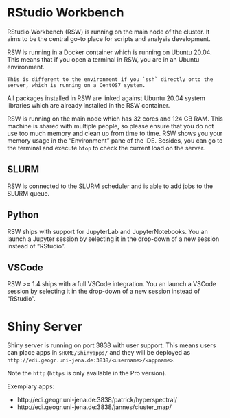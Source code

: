 # RStudio Workbench

RStudio Workbench (RSW) is running on the main node of the cluster.
It aims to be the central go-to place for scripts and analysis development.

RSW is running in a Docker container which is running on Ubuntu 20.04.
This means that if you open a terminal in RSW, you are in an Ubuntu environment.

```block
This is different to the environment if you `ssh` directly onto the server, which is running on a CentOS7 system.
```

All packages installed in RSW are linked against Ubuntu 20.04 system libraries which are already installed in the RSW container.

RSW is running on the main node which has 32 cores and 124 GB RAM.
This machine is shared with multiple people, so please ensure that you do not use too much memory and clean up from time to time.
RSW shows you your memory usage in the "Environment" pane of the IDE.
Besides, you can go to the terminal and execute `htop` to check the current load on the server.

## SLURM

RSW is connected to the SLURM scheduler and is able to add jobs to the SLURM queue.

## Python

RSW ships with support for JupyterLab and JupyterNotebooks.
You an launch a Jupyter session by selecting it in the drop-down of a new session instead of "RStudio".

## VSCode

RSW >= 1.4 ships with a full VSCode integration.
You an launch a VSCode session by selecting it in the drop-down of a new session instead of "RStudio".

# Shiny Server

Shiny server is running on port 3838 with user support.
This means users can place apps in `$HOME/Shinyapps/` and they will be deployed as `http://edi.geogr.uni-jena.de:3838/<username>/<appname>`.

Note the `http` (`https` is only available in the Pro version).

Exemplary apps:

- http://edi.geogr.uni-jena.de:3838/patrick/hyperspectral/
- http://edi.geogr.uni-jena.de:3838/jannes/cluster_map/


